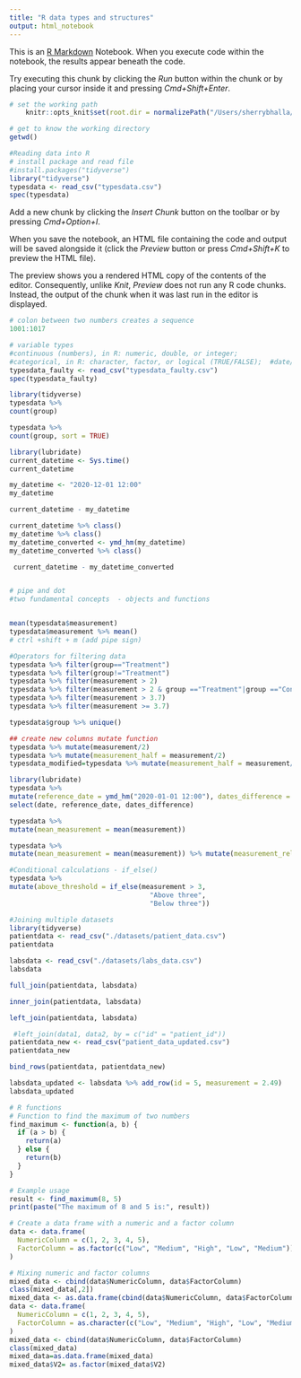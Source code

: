 ```yaml
---
title: "R data types and structures"
output: html_notebook
---
```


This is an [R Markdown](http://rmarkdown.rstudio.com) Notebook. When you execute code within the notebook, the results appear beneath the code. 

Try executing this chunk by clicking the *Run* button within the chunk or by placing your cursor inside it and pressing *Cmd+Shift+Enter*. 

```r
# set the working path
    knitr::opts_knit$set(root.dir = normalizePath("/Users/sherrybhalla/projects/computational_biology_course/datasets")) 
```

```r
# get to know the working directory
getwd()
```


```r

#Reading data into R
# install package and read file
#install.packages("tidyverse")
library("tidyverse")
typesdata <- read_csv("typesdata.csv")
spec(typesdata)
```

Add a new chunk by clicking the *Insert Chunk* button on the toolbar or by pressing *Cmd+Option+I*.

When you save the notebook, an HTML file containing the code and output will be saved alongside it (click the *Preview* button or press *Cmd+Shift+K* to preview the HTML file). 

The preview shows you a rendered HTML copy of the contents of the editor. Consequently, unlike *Knit*, *Preview* does not run any R code chunks. Instead, the output of the chunk when it was last run in the editor is displayed.

```r
# colon between two numbers creates a sequence
1001:1017
```
```r
# variable types 
#continuous (numbers), in R: numeric, double, or integer;
#categorical, in R: character, factor, or logical (TRUE/FALSE);  #date/time, in R: POSIXct date-time3.
typesdata_faulty <- read_csv("typesdata_faulty.csv")
spec(typesdata_faulty)
```
```r
library(tidyverse) 
typesdata %>%
count(group)
```
```r
typesdata %>%
count(group, sort = TRUE)
```
```r
library(lubridate)
current_datetime <- Sys.time()
current_datetime

my_datetime <- "2020-12-01 12:00"
my_datetime

current_datetime - my_datetime

current_datetime %>% class()
my_datetime %>% class()
my_datetime_converted <- ymd_hm(my_datetime)
my_datetime_converted %>% class()

 current_datetime - my_datetime_converted
```
```r


```

```r
# pipe and dot
#two fundamental concepts  - objects and functions


mean(typesdata$measurement)
typesdata$measurement %>% mean()
# ctrl +shift + m (add pipe sign)


```
```r
#Operators for filtering data
typesdata %>% filter(group=="Treatment")
typesdata %>% filter(group!="Treatment")
typesdata %>% filter(measurement > 2)
typesdata %>% filter(measurement > 2 & group =="Treatment"|group =="Control")
typesdata %>% filter(measurement > 3.7)
typesdata %>% filter(measurement >= 3.7)
```
```r
typesdata$group %>% unique()
```
```r
## create new columns mutate function
typesdata %>% mutate(measurement/2)
typesdata %>% mutate(measurement_half = measurement/2)
typesdata_modified=typesdata %>% mutate(measurement_half = measurement/2)
```

```r
library(lubridate) 
typesdata %>%
mutate(reference_date = ymd_hm("2020-01-01 12:00"), dates_difference = reference_date - date) %>%
select(date, reference_date, dates_difference)
```
```r
typesdata %>%
mutate(mean_measurement = mean(measurement))

typesdata %>%
mutate(mean_measurement = mean(measurement)) %>% mutate(measurement_relative = measurement/mean_measurement) %>% select(matches("measurement"))
```

```r
#Conditional calculations - if_else()
typesdata %>%
mutate(above_threshold = if_else(measurement > 3,
                                   "Above three",
                                   "Below three"))
```

```r
#Joining multiple datasets
library(tidyverse)
patientdata <- read_csv("./datasets/patient_data.csv")
patientdata

labsdata <- read_csv("./datasets/labs_data.csv")
labsdata

```
```r
full_join(patientdata, labsdata)
```
```r
inner_join(patientdata, labsdata)
```
```r
left_join(patientdata, labsdata)
```
```r
 #left_join(data1, data2, by = c("id" = "patient_id"))
patientdata_new <- read_csv("patient_data_updated.csv")
patientdata_new
```
```r
bind_rows(patientdata, patientdata_new)
```

```r
labsdata_updated <- labsdata %>% add_row(id = 5, measurement = 2.49)
labsdata_updated
```
```r
# R functions
# Function to find the maximum of two numbers
find_maximum <- function(a, b) {
  if (a > b) {
    return(a)
  } else {
    return(b)
  }
}

# Example usage
result <- find_maximum(8, 5)
print(paste("The maximum of 8 and 5 is:", result))

```
```r
# Create a data frame with a numeric and a factor column
data <- data.frame(
  NumericColumn = c(1, 2, 3, 4, 5),
  FactorColumn = as.factor(c("Low", "Medium", "High", "Low", "Medium"))
)

# Mixing numeric and factor columns
mixed_data <- cbind(data$NumericColumn, data$FactorColumn)
class(mixed_data[,2])
mixed_data <- as.data.frame(cbind(data$NumericColumn, data$FactorColumn))
data <- data.frame(
  NumericColumn = c(1, 2, 3, 4, 5),
  FactorColumn = as.character(c("Low", "Medium", "High", "Low", "Medium"))
)
mixed_data <- cbind(data$NumericColumn, data$FactorColumn)
class(mixed_data)
mixed_data=as.data.frame(mixed_data)
mixed_data$V2= as.factor(mixed_data$V2)
```

